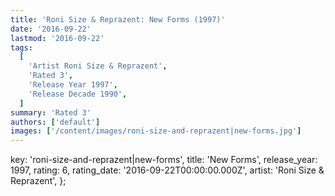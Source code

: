 ```yaml
---
title: 'Roni Size & Reprazent: New Forms (1997)'
date: '2016-09-22'
lastmod: '2016-09-22'
tags:
  [
    'Artist Roni Size & Reprazent',
    'Rated 3',
    'Release Year 1997',
    'Release Decade 1990',
  ]
summary: 'Rated 3'
authors: ['default']
images: ['/content/images/roni-size-and-reprazent|new-forms.jpg']
---
```


  key: 'roni-size-and-reprazent|new-forms',
  title: 'New Forms',
  release_year: 1997,
  rating: 6,
  rating_date: '2016-09-22T00:00:00.000Z',
  artist: 'Roni Size & Reprazent',
};

<MusicRating data={data} />
